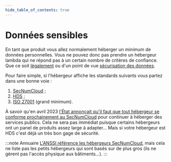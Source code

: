 ```yaml
---
hide_table_of_contents: true
---
```


# Données sensibles

En tant que produit vous allez normalement héberger un minimum de données personnelles. Vous ne pouvez donc pas prendre un hébergeur lambda qui ne répond pas à un certain nombre de critères de confiance. Que ce soit [légalement](legal/data-protection.mdx) ou d'un point de vue [sécurisation des données](/docs/security/).

Pour faire simple, si l'hébergeur affiche les standards suivants vous partez dans une bonne voie :

1.  [SecNumCloud](https://www.ssi.gouv.fr/actualite/lanssi-actualise-le-referentiel-secnumcloud/) ;
2.  [HDS](https://fr.wikipedia.org/wiki/Certification_des_h%C3%A9bergeurs_de_donn%C3%A9es_de_sant%C3%A9) ;
3.  [ISO 27001](https://fr.wikipedia.org/wiki/ISO/CEI_27001) (grand minimum).

À savoir qu'en avril 2023 [l'État annonçait qu'il faut que tout hébergeur se conforme prochainement au SecNumCloud](https://www.economie.gouv.fr/securite-performance-souverainete-strategie-cloud#D%C3%A9velopper%20un%20label%20%C2%AB%20cloud%20de%20confiance%20%C2%BB) pour continuer à héberger des services publics. Cela ne sera pas immédiat puisque certains hébergeurs ont un panel de produits assez large à adapter… Mais si votre hébergeur est HDS c'est déjà un très bon gage de sécurité.

:::note Annuaire
[L'ANSSI référence les hébergeurs SecNumCloud](https://www.ssi.gouv.fr/entreprise/qualifications/prestataires-de-services-de-confiance-qualifies/prestataires-de-service-dinformatique-en-nuage-secnumcloud/), mais cela ne liste pas les petits hébergeurs qui sont basés sur de plus gros (ils ne gèrent pas l'accès physique aux bâtiments…).
:::
